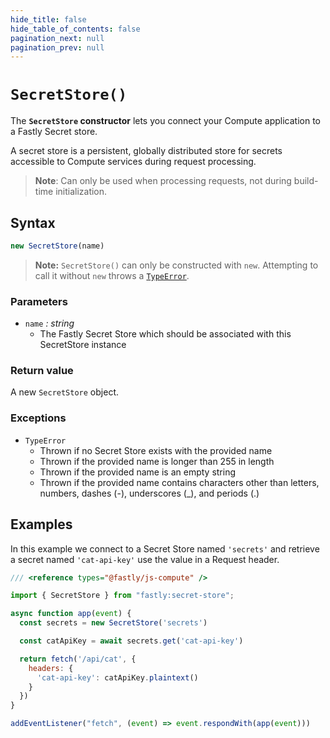 ```yaml
---
hide_title: false
hide_table_of_contents: false
pagination_next: null
pagination_prev: null
---
```

# `SecretStore()`

The **`SecretStore` constructor** lets you connect your Compute application to a Fastly Secret store.

A secret store is a persistent, globally distributed store for secrets accessible to Compute services during request processing.

>**Note**: Can only be used when processing requests, not during build-time initialization.

## Syntax

```js
new SecretStore(name)
```

> **Note:** `SecretStore()` can only be constructed with `new`. Attempting to call it without `new` throws a [`TypeError`](../../globals/TypeError/TypeError.mdx).

### Parameters

- `name` _: string_
  - The Fastly Secret Store which should be associated with this SecretStore instance
  
### Return value

A new `SecretStore` object.

### Exceptions

- `TypeError`
  - Thrown if no Secret Store exists with the provided name
  - Thrown if the provided name is longer than 255 in length
  - Thrown if the provided name is an empty string
  - Thrown if the provided name contains characters other than letters, numbers, dashes (-), underscores (_), and periods (.)

## Examples

In this example we connect to a Secret Store named `'secrets'` and retrieve a secret named `'cat-api-key'` use the value in a Request header.

```js
/// <reference types="@fastly/js-compute" />

import { SecretStore } from "fastly:secret-store";

async function app(event) {
  const secrets = new SecretStore('secrets')

  const catApiKey = await secrets.get('cat-api-key')

  return fetch('/api/cat', {
    headers: {
      'cat-api-key': catApiKey.plaintext()
    }
  })
}

addEventListener("fetch", (event) => event.respondWith(app(event)))

```
